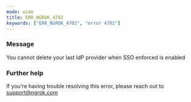 ```yaml
---
mode: wide
title: ERR_NGROK_4702
keywords: ["ERR_NGROK_4702", "error 4702"]
---
```



### Message

You cannot delete your last IdP provider when SSO enforced is enabled

<ErrorDetails />

### Further help

If you're having trouble resolving this error, please reach out to [support@ngrok.com](mailto:support@ngrok.com?subject=Help%20with%20ERR_NGROK_4702)
